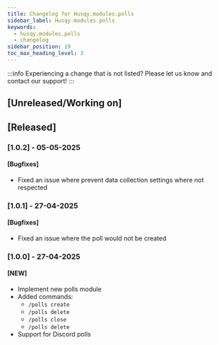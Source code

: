 ```yaml
---
title: Changelog for Husqy.modules.polls
sidebar_label: Husqy.modules.polls
keywords:
  - husqy.modules.polls
  - changelog
sidebar_position: 19
toc_max_heading_level: 3
---
```


:::info
Experiencing a change that is not listed? Please let us know and contact our support!
:::

## [Unreleased/Working on]

## [Released]

### [1.0.2] - 05-05-2025

#### [Bugfixes]

- Fixed an issue where prevent data collection settings where not respected

### [1.0.1] - 27-04-2025

#### [Bugfixes]

- Fixed an issue where the poll would not be created

### [1.0.0] - 27-04-2025

#### [NEW]

- Implement new polls module
- Added commands: 
  - `/polls create`
  - `/polls delete`
  - `/polls close`
  - `/polls delete`
- Support for Discord polls